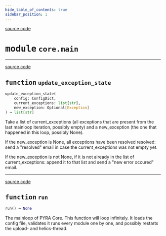 ```yaml
---
hide_table_of_contents: true
sidebar_position: 1
---
```


<!-- markdownlint-disable -->

<a href="https://github.com/tum-esm/pyra/tree/main/packages/core/main.py#L0" className="SourceCodeLinkBadge">source code</a>

# <kbd>module</kbd> `core.main`





---

<a href="https://github.com/tum-esm/pyra/tree/main/packages/core/main.py#L9" className="SourceCodeLinkBadge">source code</a>

## <kbd>function</kbd> `update_exception_state`

```python
update_exception_state(
    config: ConfigDict,
    current_exceptions: list[str],
    new_exception: Optional[Exception]
) → list[str]
```

Take a list of current_exceptions (all exceptions that are present from the last mainloop iteration, possibly empty) and a new_exception (the one that happened in this loop, possibly None). 

If the new_exception is None, all exceptions have been resolved resolved: send a "resolved" email in case the current_exceptions was not empty yet. 

If the new_exception is not None, if it is not already in the list of current_exceptions: append it to that list and send a "new error occured" email. 


---

<a href="https://github.com/tum-esm/pyra/tree/main/packages/core/main.py#L50" className="SourceCodeLinkBadge">source code</a>

## <kbd>function</kbd> `run`

```python
run() → None
```

The mainloop of PYRA Core. This function will loop infinitely. It loads the config file, validates it runs every module one by one, and possibly restarts the upload- and helios-thread. 


